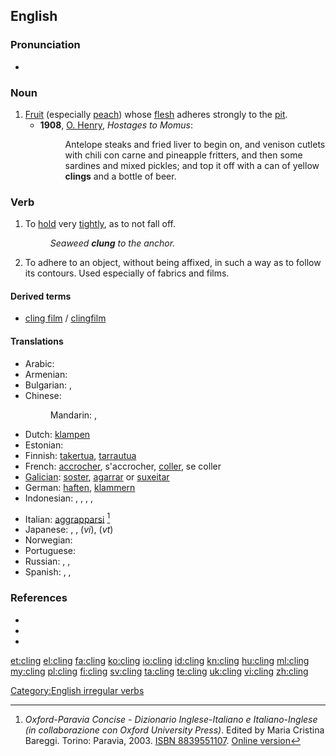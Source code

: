 ==English==

===Pronunciation===
* {{IPA|/'klɪŋ/}}
*: {{rhymes|ɪŋ}}

===Noun===
{{en-noun}}

# [[fruit|Fruit]] (especially [[peach]]) whose [[flesh]] adheres strongly to the [[pit]].
#* '''1908''', [[w:O. Henry|O. Henry]], ''Hostages to Momus'':
#*: Antelope steaks and fried liver to begin on, and venison cutlets with chili con carne and pineapple fritters, and then some sardines and mixed pickles; and top it off with a can of yellow '''clings''' and a bottle of beer.

===Verb===
{{en-verb|clings|clinging|clung}}

# To [[hold]] very [[tight]]ly, as to not fall off.
#: ''Seaweed '''clung''' to the anchor.''
# To adhere to an object, without being affixed, in such a way as to follow its contours. Used especially of fabrics and films.

====Derived terms====
* [[cling film]] / [[clingfilm]]

====Translations====
{{trans-top}}
* Arabic: {{t|ar|تمسك|tr=tamassaka}}
* Armenian: {{t-|hy|կառչել|tr=kaṙčel}}
* Bulgarian: {{t|bg|прилепвам}},  {{t|bg|придържам се о}}
* Chinese:
*: Mandarin: {{t|cmn|粘住|tr=niánzhù|sc=Hani}},  {{t|cmn|依附|tr=yīfù|sc=Hani}}
* Dutch: [[klampen]]
* Estonian: {{t-|et|liibuma}}
* Finnish: [[takertua]], [[tarrautua]]
* French: [[accrocher]], s'accrocher, [[coller]], se coller
* [[Galician]]: [[soster]], [[agarrar]] or [[suxeitar]]
* German: [[haften]], [[klammern]]
* Indonesian: {{t-|id|sangkut|alt=menyangkut|xs=Indonesian}}, {{t-|id|sangkut|alt=menyangkutkan|xs=Indonesian}}, {{t-|id|gantung|alt=bergantung|xs=Indonesian}}, {{t-|id|gantung|alt=menggantung|xs=Indonesian}}, {{t-|id|gantung|alt=menggantungkan|xs=Indonesian}}
{{trans-mid}}
* Italian: [[aggrapparsi]] <ref>''Oxford-Paravia Concise - Dizionario Inglese-Italiano e Italiano-Inglese (in collaborazione con Oxford University Press)''. Edited by Maria Cristina Bareggi. Torino: Paravia, 2003. [[W:Wikipedia:book sources| ISBN 8839551107]]. [http://www.oxfordparavia.it/ Online version]</ref>
* Japanese: {{t+|ja|掛ける}},  {{t+|ja|かける|tr=kakeru}},  {{t|ja|ぶら下がる|tr=ぶらさがる, burasagaru}} (''vi''),  {{t|ja|ぶら下げる|tr=ぶらさげる, burasageru}} (''vt'')
* Norwegian: {{t|no|klenge}}
* Portuguese: {{t+|pt|agarrar}}
* Russian: {{t|ru|льнуть|tr=l'nut'}}, {{t|ru|прилипать|tr=prilipát'}}, {{t|ru|цепляться|tr=ceplját'sja}}
* Spanish: {{t|es|sostener}}, {{t|es|aferrar|alt=aferrarse}}, {{t|es|sujetar}}
{{trans-bottom}}

===References===
* {{R:Century 1911}}
* {{R:Webster 1913}}
* <references/>

[[Category:English irregular verbs]]

[[et:cling]]
[[el:cling]]
[[fa:cling]]
[[ko:cling]]
[[io:cling]]
[[id:cling]]
[[kn:cling]]
[[hu:cling]]
[[ml:cling]]
[[my:cling]]
[[pl:cling]]
[[fi:cling]]
[[sv:cling]]
[[ta:cling]]
[[te:cling]]
[[uk:cling]]
[[vi:cling]]
[[zh:cling]]